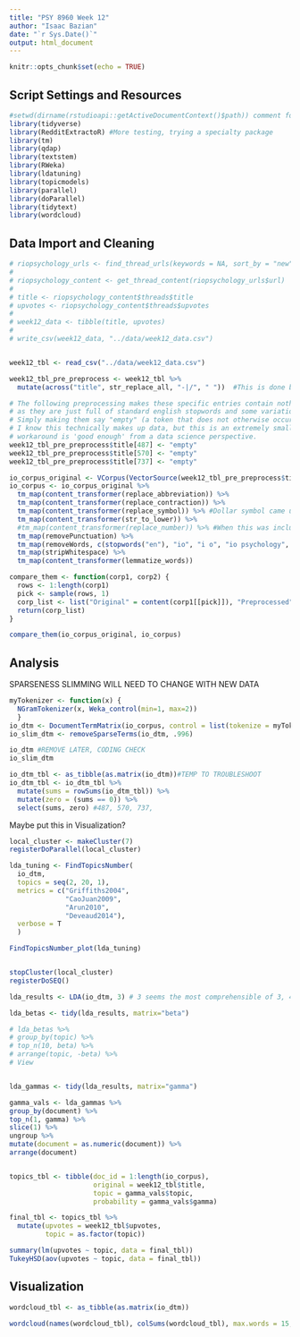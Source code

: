 ```yaml
---
title: "PSY 8960 Week 12"
author: "Isaac Bazian"
date: "`r Sys.Date()`"
output: html_document
---
```


```r
knitr::opts_chunk$set(echo = TRUE)
```


## Script Settings and Resources
```r
#setwd(dirname(rstudioapi::getActiveDocumentContext()$path)) comment for now, probably won't need
library(tidyverse)
library(RedditExtractoR) #More testing, trying a specialty package
library(tm)
library(qdap)
library(textstem)
library(RWeka)
library(ldatuning)
library(topicmodels)
library(parallel)
library(doParallel)
library(tidytext)
library(wordcloud)
```

## Data Import and Cleaning

```r
# riopsychology_urls <- find_thread_urls(keywords = NA, sort_by = "new", subreddit = "IOPsychology", period = "year")
# 
# riopsychology_content <- get_thread_content(riopsychology_urls$url)
# 
# title <- riopsychology_content$threads$title
# upvotes <- riopsychology_content$threads$upvotes
# 
# week12_data <- tibble(title, upvotes)
# 
# write_csv(week12_data, "../data/week12_data.csv")


week12_tbl <- read_csv("../data/week12_data.csv")


```




```r
week12_tbl_pre_preprocess <- week12_tbl %>% 
  mutate(across("title", str_replace_all, "-|/", " "))  #This is done because otherwise words connected by a hyphen or slash end up as one word with removePunctuation

# The following preprocessing makes these specific entries contain nothing. Less agressize preprocessing was not reasonable,
# as they are just full of standard english stopwords and some variation of 'IO Psychology', which we also want to remove.
# Simply making them say "empty" (a token that does not otherwise occur in this corpus) ensures that they don't cause problems.
# I know this technically makes up data, but this is an extremely small portion of the corpus/data, so I figures this
# workaround is 'good enough' from a data science perspective.
week12_tbl_pre_preprocess$title[487] <- "empty"
week12_tbl_pre_preprocess$title[570] <- "empty"
week12_tbl_pre_preprocess$title[737] <- "empty"

io_corpus_original <- VCorpus(VectorSource(week12_tbl_pre_preprocess$title))
io_corpus <- io_corpus_original %>% 
  tm_map(content_transformer(replace_abbreviation)) %>% 
  tm_map(content_transformer(replace_contraction)) %>% 
  tm_map(content_transformer(replace_symbol)) %>% #Dollar symbol came up
  tm_map(content_transformer(str_to_lower)) %>% 
  #tm_map(content_transformer(replace_number)) %>% #When this was included, numbers that reflect the year dominated the first category
  tm_map(removePunctuation) %>% 
  tm_map(removeWords, c(stopwords("en"), "io", "i o", "io psychology", "i o psychology", "io psych", "i o psych", "riopsychology", "iopsychology", "psychologist", "psychologists")) %>% 
  tm_map(stripWhitespace) %>% 
  tm_map(content_transformer(lemmatize_words))

```


```r
compare_them <- function(corp1, corp2) {
  rows <- 1:length(corp1)
  pick <- sample(rows, 1)
  corp_list <- list("Original" = content(corp1[[pick]]), "Preprocessed" = content(corp2[[pick]]))
  return(corp_list)
}

compare_them(io_corpus_original, io_corpus)
```
## Analysis

SPARSENESS SLIMMING WILL NEED TO CHANGE WITH NEW DATA
```r
myTokenizer <- function(x) { 
  NGramTokenizer(x, Weka_control(min=1, max=2)) 
  }
io_dtm <- DocumentTermMatrix(io_corpus, control = list(tokenize = myTokenizer))
io_slim_dtm <- removeSparseTerms(io_dtm, .996)

io_dtm #REMOVE LATER, CODING CHECK
io_slim_dtm

io_dtm_tbl <- as_tibble(as.matrix(io_dtm))#TEMP TO TROUBLESHOOT
io_dtm_tbl <- io_dtm_tbl %>% 
  mutate(sums = rowSums(io_dtm_tbl)) %>% 
  mutate(zero = (sums == 0)) %>% 
  select(sums, zero) #487, 570, 737, 

```

Maybe put this in Visualization?
```r
local_cluster <- makeCluster(7)
registerDoParallel(local_cluster)

lda_tuning <- FindTopicsNumber(
  io_dtm,
  topics = seq(2, 20, 1),
  metrics = c("Griffiths2004",
              "CaoJuan2009",
              "Arun2010",
              "Deveaud2014"),
  verbose = T
  )

FindTopicsNumber_plot(lda_tuning)


stopCluster(local_cluster)
registerDoSEQ()
```

```r
lda_results <- LDA(io_dtm, 3) # 3 seems the most comprehensible of 3, 4, 5

lda_betas <- tidy(lda_results, matrix="beta")

# lda_betas %>%
# group_by(topic) %>%
# top_n(10, beta) %>%
# arrange(topic, -beta) %>%
# View


lda_gammas <- tidy(lda_results, matrix="gamma")

gamma_vals <- lda_gammas %>%
group_by(document) %>%
top_n(1, gamma) %>%
slice(1) %>%
ungroup %>%
mutate(document = as.numeric(document)) %>%
arrange(document)


topics_tbl <- tibble(doc_id = 1:length(io_corpus),
                     original = week12_tbl$title,
                     topic = gamma_vals$topic,
                     probability = gamma_vals$gamma)

```


```r

final_tbl <- topics_tbl %>% 
  mutate(upvotes = week12_tbl$upvotes,
         topic = as.factor(topic))

summary(lm(upvotes ~ topic, data = final_tbl))
TukeyHSD(aov(upvotes ~ topic, data = final_tbl))

```


## Visualization

```r
wordcloud_tbl <- as_tibble(as.matrix(io_dtm))

wordcloud(names(wordcloud_tbl), colSums(wordcloud_tbl), max.words = 15, colors = brewer.pal(9, "Oranges")) #15 seems necessary to fit on page
```


